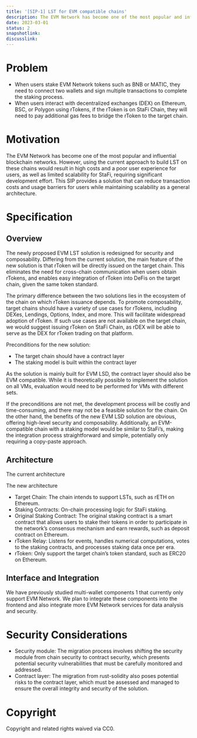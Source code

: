 ```yaml
---
title: '[SIP-1] LST for EVM compatible chains'
description: The EVM Network has become one of the most popular and influential blockchain networks. However, using the current approach to build LST on these chains would result in high costs and a poor user experience for users, as well as limited scalability for StaFi, requiring significant development effort.
date: 2023-03-01
status: 2
snapshotlink:
discusslink:
---
```


# Problem

- When users stake EVM Network tokens such as BNB or MATIC, they need to connect two wallets and sign multiple transactions to complete the staking process.
- When users interact with decentralized exchanges (DEX) on Ethereum, BSC, or Polygon using rTokens, if the rToken is on StaFi Chain, they will need to pay additional gas fees to bridge the rToken to the target chain.

# Motivation

The EVM Network has become one of the most popular and influential blockchain networks. However, using the current approach to build LST on these chains would result in high costs and a poor user experience for users, as well as limited scalability for StaFi, requiring significant development effort. This SIP provides a solution that can reduce transaction costs and usage barriers for users while maintaining scalability as a general architecture.

# Specification

## Overview

The newly proposed EVM LST solution is redesigned for security and composability. Differing from the current solution, the main feature of the new solution is that rToken will be directly issued on the target chain. This eliminates the need for cross-chain communication when users obtain rTokens, and enables easy integration of rToken into DeFis on the target chain, given the same token standard.

The primary difference between the two solutions lies in the ecosystem of the chain on which rToken issuance depends. To promote composability, target chains should have a variety of use cases for rTokens, including DEXes, Lendings, Options, Index, and more. This will facilitate widespread adoption of rToken. If such use cases are not available on the target chain, we would suggest issuing rToken on StaFi Chain, as rDEX will be able to serve as the DEX for rToken trading on that platform.

Preconditions for the new solution:

- The target chain should have a contract layer
- The staking model is built within the contract layer

As the solution is mainly built for EVM LSD, the contract layer should also be EVM compatible. While it is theoretically possible to implement the solution on all VMs, evaluation would need to be performed for VMs with different sets.

If the preconditions are not met, the development process will be costly and time-consuming, and there may not be a feasible solution for the chain. On the other hand, the benefits of the new EVM LSD solution are obvious, offering high-level security and composability. Additionally, an EVM-compatible chain with a staking model would be similar to StaFi’s, making the integration process straightforward and simple, potentially only requiring a copy-paste approach.

## Architecture

The current architecture

The new architecture

- Target Chain: The chain intends to support LSTs, such as rETH on Ethereum.
- Staking Contracts: On-chain processing logic for StaFi staking.
- Original Staking Contract: The original staking contract is a smart contract that allows users to stake their tokens in order to participate in the network’s consensus mechanism and earn rewards, such as deposit contract on Ethereum.
- rToken Relay: Listens for events, handles numerical computations, votes to the staking contracts, and processes staking data once per era.
- rToken: Only support the target chain’s token standard, such as ERC20 on Ethereum.

## Interface and Integration

We have previously studied multi-wallet components 1 that currently only support EVM Network. We plan to integrate these components into the frontend and also integrate more EVM Network services for data analysis and security.

# Security Considerations
- Security module: The migration process involves shifting the security module from chain security to contract security, which presents potential security vulnerabilities that must be carefully monitored and addressed.
- Contract layer: The migration from rust-solidity also poses potential risks to the contract layer, which must be assessed and managed to ensure the overall integrity and security of the solution.

# Copyright

Copyright and related rights waived via CC0.